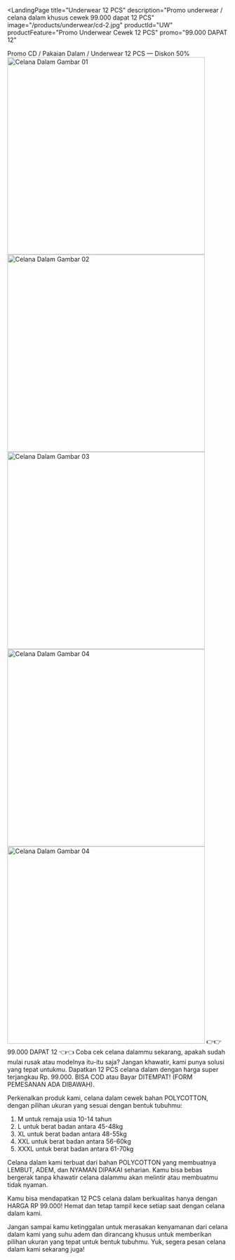 
<LandingPage
  title="Underwear 12 PCS"
  description="Promo underwear / celana dalam khusus cewek 99.000 dapat 12 PCS"
  image="/products/underwear/cd-2.jpg"
  productId="UW"
  productFeature="Promo Underwear Cewek 12 PCS"
  promo="99.000 DAPAT 12"
>

<Fragment slot="headline">
  Promo CD /
  <span class="sm:block lg:hidden"></span>
  Pakaian Dalam /
  <span class="sm:block lg:hidden"></span>
  Underwear
</Fragment>

<Fragment slot="subheadline">
  12 PCS &mdash; Diskon <span class="text-rose-600">50%</span>
</Fragment>

<Fragment slot="image-1">
  <Image src="/products/underwear/cd-1.jpg" width="450" height="450" quality="99" alt="Celana Dalam Gambar 01" />
  <Image src="/products/underwear/cd-2.jpg" width="450" height="450" quality="99" alt="Celana Dalam Gambar 02" />
  <Image src="/products/underwear/cd-3.jpg" width="450" height="450" quality="99" alt="Celana Dalam Gambar 03" />
</Fragment>

<Fragment slot="image-2">
  <Image src="/products/underwear/cd-4.jpg" width="450" height="450" quality="99" alt="Celana Dalam Gambar 04" />
  <Image src="/products/underwear/cd-5.jpg" width="450" height="450" quality="99" alt="Celana Dalam Gambar 04" />
</Fragment>

<Fragment slot="promo">
  <span class="hidden lg:inline">👉👉</span>
  99.000 DAPAT 12
  <span class="hidden lg:inline">👈👈</span>
</Fragment>

<Fragment slot="article">
  Coba cek celana dalammu sekarang, apakah sudah mulai rusak atau modelnya itu-itu saja? Jangan khawatir, kami punya solusi yang tepat untukmu. Dapatkan 12 PCS celana dalam dengan harga super terjangkau <span class="underline font-bold text-red-700" >Rp. 99.000. BISA COD atau Bayar DITEMPAT!</span > (FORM PEMESANAN ADA DIBAWAH).

  Perkenalkan produk kami, celana dalam cewek bahan <span class="underline font-bold text-red-700">POLYCOTTON</span >, dengan pilihan ukuran yang sesuai dengan bentuk tubuhmu:

  <ol class="list-disc pl-4">
    <li>M untuk remaja usia 10-14 tahun</li>
    <li>L untuk berat badan antara 45-48kg</li>
    <li>XL untuk berat badan antara 48-55kg</li>
    <li>XXL untuk berat badan antara 56-60kg</li>
    <li>XXXL untuk berat badan antara 61-70kg</li>
  </ol>

  Celana dalam kami terbuat dari bahan <span class="underline font-bold text-red-700">POLYCOTTON</span > yang membuatnya <span class="underline font-bold text-red-700" >LEMBUT, ADEM, dan NYAMAN DIPAKAI</span > seharian. Kamu bisa bebas bergerak tanpa khawatir celana dalammu akan melintir atau membuatmu tidak nyaman.

  Kamu bisa mendapatkan 12 PCS celana dalam berkualitas hanya dengan HARGA RP 99.000! Hemat dan tetap tampil kece setiap saat dengan celana dalam kami.

  Jangan sampai kamu ketinggalan untuk merasakan kenyamanan dari celana dalam kami yang suhu adem dan dirancang khusus untuk memberikan pilihan ukuran yang tepat untuk bentuk tubuhmu. Yuk, segera pesan celana dalam kami sekarang juga!
</Fragment>
</LandingPage>
